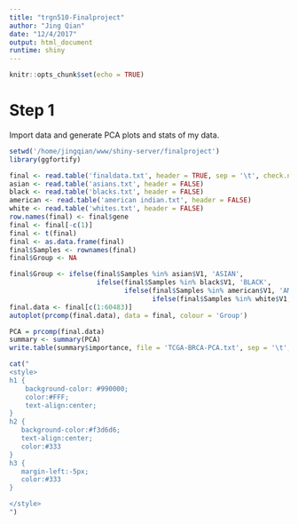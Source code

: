 ```yaml
---
title: "trgn510-Finalproject"
author: "Jing Qian"
date: "12/4/2017"
output: html_document
runtime: shiny
---
```


```r
knitr::opts_chunk$set(echo = TRUE)
```


# Step 1
Import data and generate PCA plots and stats of my data.
  
```r
setwd('/home/jingqian/www/shiny-server/finalproject')
library(ggfortify)

final <- read.table('finaldata.txt', header = TRUE, sep = '\t', check.names = FALSE)
asian <- read.table('asians.txt', header = FALSE)
black <- read.table('blacks.txt', header = FALSE)
american <- read.table('american indian.txt', header = FALSE)
white <- read.table('whites.txt', header = FALSE)
row.names(final) <- final$gene
final <- final[-c(1)]
final <- t(final)
final <- as.data.frame(final)
final$Samples <- rownames(final)
final$Group <- NA

final$Group <- ifelse(final$Samples %in% asian$V1, 'ASIAN',
                      ifelse(final$Samples %in% black$V1, 'BLACK',
                             ifelse(final$Samples %in% american$V1, 'AMERICAN INDIAN',
                                    ifelse(final$Samples %in% white$V1, 'WHITE','UnKnown'))))
final.data <- final[c(1:60483)]
autoplot(prcomp(final.data), data = final, colour = 'Group')

PCA = prcomp(final.data)
summary <- summary(PCA)
write.table(summary$importance, file = 'TCGA-BRCA-PCA.txt', sep = '\t', col.names = NA)

```

<!-- The text below is just to reformat the page, using css styling -->
```r
cat("
<style>
h1 {
    background-color: #990000;
    color:#FFF;
    text-align:center;
}
h2 {
   background-color:#f3d6d6;
   text-align:center;
   color:#333
}
h3 {
   margin-left:-5px;
   color:#333
}

</style>
")
```
